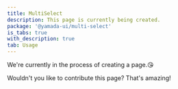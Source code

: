```yaml
---
title: MultiSelect
description: This page is currently being created.
package: '@yamada-ui/multi-select'
is_tabs: true
with_description: true
tab: Usage
---
```


We're currently in the process of creating a page.😘

Wouldn't you like to contribute this page? That's amazing!
